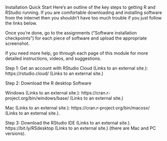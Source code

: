 Installation Quick Start
Here’s an outline of the key steps to getting R and RStudio running.  If you are comfortable downloading and installing software from the internet then you shouldn't have too much trouble if you just follow the links below. 

Once you're done, go to the assignments ("Software installation checkpoints") for each piece of software and upload the appropriate screenshot.   

If you need more help, go through each page of this module for more detailed instructions, videos, and suggestions.  

Step 1: Get an account with RStudio Cloud (Links to an external site.):  https://rstudio.cloud/ (Links to an external site.)

Step 2: Download the R desktop Software

Windows (Links to an external site.): https://cran.r-project.org/bin/windows/base/ (Links to an external site.)

Mac (Links to an external site.): https://cran.r-project.org/bin/macosx/ (Links to an external site.). 

Step 3: Download the RStudio IDE (Links to an external site.). https://bit.ly/RSdesktop (Links to an external site.) (there are Mac and PC versions).
